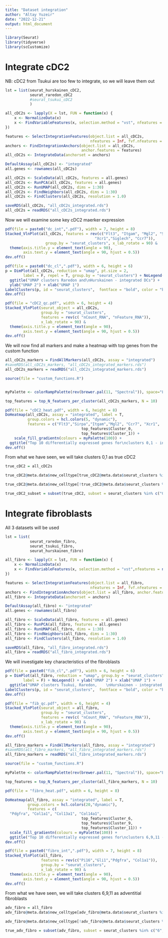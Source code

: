 ```yaml
---
title: "Dataset integration"
author: "Altay Yuzeir"
date: "2022-12-21"
output: html_document
---
```



```r
library(Seurat)
library(tidyverse)
library(scCustomize)
```

# Integrate cDC2
NB: cDC2 from Tsukui are too few to integrate, so we will leave them out
```r

lst = list(seurat_hurskainen_cDC2,
           seurat_raredon_cDC2
           #seurat_tsukui_cDC2
           )

all_cDC2s <- lapply(X = lst, FUN = function(x) {
    x <- NormalizeData(x)
    x <- FindVariableFeatures(x, selection.method = "vst", nfeatures = nrow(x))
})

features <- SelectIntegrationFeatures(object.list = all_cDC2s, 
                                      nfeatures = Inf, fvf.nfeatures = Inf)
anchors <- FindIntegrationAnchors(object.list = all_cDC2s, 
                                  anchor.features = features)
all_cDC2s <- IntegrateData(anchorset = anchors)

DefaultAssay(all_cDC2s) <- "integrated"
all.genes <- rownames(all_cDC2s)

all_cDC2s <- ScaleData(all_cDC2s, features = all.genes)
all_cDC2s <- RunPCA(all_cDC2s, features = all.genes)
all_cDC2s <- RunUMAP(all_cDC2s, dims = 1:30)
all_cDC2s <- FindNeighbors(all_cDC2s, dims = 1:30)
all_cDC2s <- FindClusters(all_cDC2s, resolution = 1.0)

saveRDS(all_cDC2s, "all_cDC2s_integrated.rds")
all_cDC2s = readRDS("all_cDC2s_integrated.rds")
```


Now we will examine some key cDC2 maerker expression
```r
pdf(file = paste0("dc_int",".pdf"), width = 7, height = 8)
Stacked_VlnPlot(all_cDC2s, features = rev(c("Flt3", "Itgam", "Mgl2", "Sirpa",
                                        "Xcr1","Siglech", "Ccr7")),
                  group.by = "seurat_clusters", x_lab_rotate = 90) & 
  theme(axis.title.y = element_text(angle = 90),
        axis.text.y = element_text(angle = 90, hjust = 0.5))
dev.off()

```

```r
pdf(file = paste0("dc_cl",".pdf"), width = 6, height = 6)
p = DimPlot(all_cDC2s, reduction = "umap", pt.size = 2,
        label = F, repel = T, group.by = "seurat_clusters") + NoLegend() + 
  ggtitle("UMAP clusters Raredon and\nHurskainen - integrated DCs") + 
  ylab("UMAP 2") + xlab("UMAP 1")
LabelClusters(p, id = "seurat_clusters",  fontface = "bold", color = "black")
dev.off()
```

```r
pdf(file = "cDC2_qc.pdf", width = 6, height = 4)
Stacked_VlnPlot(seurat_object = all_cDC2s, 
                group.by = "seurat_clusters",
                features = rev(c( "nCount_RNA", "nFeature_RNA")),
                x_lab_rotate = 90) & 
  theme(axis.title.y = element_text(angle = 90),
        axis.text.y = element_text(angle = 90, hjust = 0.5))
dev.off()
```


We will now find all markers and make a heatmap with top genes from the custom function
```r
all_cDC2s_markers = FindAllMarkers(all_cDC2s, assay = "integrated")
#saveRDS(all_cDC2s_markers, "all_cDC2s_integrated_markers.rds")
all_cDC2s_markers = readRDS("all_cDC2s_integrated_markers.rds")

source(file = "custom_functions.R")


myPalette <- colorRampPalette(rev(brewer.pal(11, "Spectral")), space="Lab")
```


```r
top_features = top_N_featuers_per_cluster(all_cDC2s_markers, N = 10)

pdf(file = "cDC2_heat.pdf", width = 6, height = 8)
DoHeatmap(all_cDC2s, assay = "integrated", label = T,
          group.colors = hcl.colors(5, "dynamic"),
          features = c("Flt3","Sirpa","Itgam","Mgl2", "Ccr7", "Xcr1",
                                  top_features$Cluster_0,
                                  top_features$Cluster_1)) +
    scale_fill_gradientn(colours = myPalette(100)) + 
  ggtitle("Top 10 differentially expressed genes for\nclusters 0,1 - integrated cDC2s") + theme(plot.title = element_text(hjust = 0.5))
dev.off()
```

From what we have seen, we will take clusters 0,1 as true cDC2
```r
true_cDC2 = all_cDC2s

true_cDC2@meta.data$new_celltype[true_cDC2@meta.data$seurat_clusters %in% c(0,1)] = "cDC2"

true_cDC2@meta.data$new_celltype[!true_cDC2@meta.data$seurat_clusters %in% c(0,1)] = "non_cDC2"

true_cDC2_subset = subset(true_cDC2, subset = seurat_clusters %in% c("0","1"))

```

# Integrate fibroblasts
All 3 datasets will be used
```r
lst = list(
           seurat_raredon_fibro,
           seurat_tsukui_fibro,
           seurat_hurskainen_fibro)

all_fibro <- lapply(X = lst, FUN = function(x) {
    x <- NormalizeData(x)
    x <- FindVariableFeatures(x, selection.method = "vst",nfeatures = nrow(x))
})

features <- SelectIntegrationFeatures(object.list = all_fibro,
                                      nfeatures = Inf, fvf.nfeatures = Inf)
anchors <- FindIntegrationAnchors(object.list = all_fibro, anchor.features = features)
all_fibro <- IntegrateData(anchorset = anchors)

DefaultAssay(all_fibro) <- "integrated"
all.genes <- rownames(all_fibro)

all_fibro <- ScaleData(all_fibro, features = all.genes)
all_fibro <- RunPCA(all_fibro, features = all.genes)
all_fibro <- RunUMAP(all_fibro, dims = 1:30)
all_fibro <- FindNeighbors(all_fibro, dims = 1:30)
all_fibro <- FindClusters(all_fibro, resolution = 1.0)

saveRDS(all_fibro, "all_fibro_integrated.rds")
all_fibro = readRDS("all_fibro_integrated.rds")
```

We will investigate key characteristics of the fibroblasts
```r
pdf(file = paste0("fib_cl",".pdf"), width = 6, height = 6)
p = DimPlot(all_fibro, reduction = "umap", group.by = "seurat_clusters", repel = T,
        label = F) + NoLegend() + ylab("UMAP 2") + xlab("UMAP 1") + 
  ggtitle("UMAP clusters Tsukui, Raredon,    \nHurskainen - integrated fibroblasts       ")
LabelClusters(p, id = "seurat_clusters",  fontface = "bold", color = "black")
dev.off()
```

```r
pdf(file = "fib_qc.pdf", width = 6, height = 4)
Stacked_VlnPlot(seurat_object = all_fibro, 
                group.by = "seurat_clusters",
                features = rev(c( "nCount_RNA", "nFeature_RNA")),
                x_lab_rotate = 90) & 
  theme(axis.title.y = element_text(angle = 90),
        axis.text.y = element_text(angle = 90, hjust = 0.5))
dev.off()
```


```r
all_fibro_markers = FindAllMarkers(all_fibro, assay = "integrated")
#saveRDS(all_fibro_markers, "all_fibro_integrated_markers.rds")
all_fibro_markers = readRDS("all_fibro_integrated_markers.rds")

source(file = "custom_functions.R")

myPalette <- colorRampPalette(rev(brewer.pal(11, "Spectral")), space="Lab")
```


```r
top_features = top_N_featuers_per_cluster(all_fibro_markers, N = 10)

pdf(file = "fibro_heat.pdf", width = 6, height = 8)

DoHeatmap(all_fibro, assay = "integrated", label = T, 
          group.colors = hcl.colors(20,"dynamic"),
          features = c(
  "Pdgfra", "Col1a1", "Col13a1", "Col14a1",
                                  top_features$Cluster_6,
                                  top_features$Cluster_9,
                                  top_features$Cluster_11)) + 
  scale_fill_gradientn(colours = myPalette(100)) +
  ggtitle("Top 10 differentially expressed genes for\nclusters 6,9,11 - integrated fibroblasts") + theme(plot.title = element_text(hjust = 0.5))
dev.off()
```


```r
pdf(file = paste0("fibro_int",".pdf"), width = 7, height = 8)
Stacked_VlnPlot(all_fibro,
                features = rev(c("Pi16","Gli1","Pdgfra", "Col1a1")),
                group.by = "seurat_clusters",
                x_lab_rotate = 90) & 
  theme(axis.title.y = element_text(angle = 90),
        axis.text.y = element_text(angle = 90, hjust = 0.5))
dev.off()
```

From what we have seen, we will take clusters 6,9,11 as adventitial fibroblasts
```r

adv_fibro = all_fibro
adv_fibro@meta.data$new_celltype[adv_fibro@meta.data$seurat_clusters %in% c(6,9,11)] = "Adventitial_Fibroblasts"

adv_fibro@meta.data$new_celltype[!adv_fibro@meta.data$seurat_clusters %in% c(6,9,11)] = "non_Adventitial_Fibroblasts"

true_adv_fibro = subset(adv_fibro, subset = seurat_clusters %in% c("6","9","11"))

```

